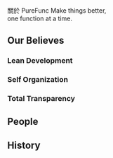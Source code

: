 

<PageTitle>
  關於 PureFunc
</PageTitle>

<MDXHeadline>
  Make things better, <br/>
  one function at a time.
</MDXHeadline>


## Our Believes

### Lean Development

### Self Organization

### Total Transparency

## People

<EveryoneDisplay />

## History
